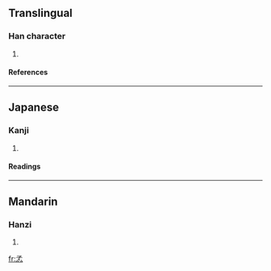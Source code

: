 ==Translingual==
===Han character===
{{Han char|rn=39|rad=子|as=04|sn=7|four=|canj=弓木心 (NDP)}}
# {{defn|Han|sort=子04}}
====References====
{{Han ref|kx=0278.151|dkj=06959|hdz=21012.070|uh=5B5E|ud=23390}}
----
==Japanese==
===Kanji===
{{ja-kanji|grade=|rs=子04}}
# {{defn|Japanese}} 
====Readings====
{{ja-readings|on=[[しん]] (shin)|kun=}}
----
==Mandarin==
===Hanzi===
{{cmn-hanzi|pin=[[xìn]] ([[xin4]])|wg=hsin<sup>4</sup>}}
# {{defn|Mandarin}}

[[fr:孞]]